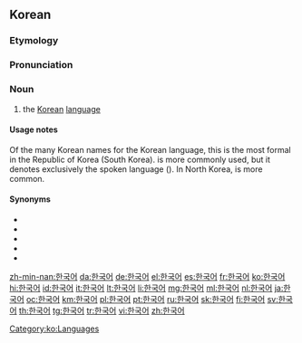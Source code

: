 ==Korean==

===Etymology===
{{ko-etym-Sino|韓國|Korea ([[한국]])|語|language ([[어]])}}

===Pronunciation===
{{ko-IPA|l=y}}

===Noun===
{{ko-noun|hanja=韓國語}}

# the [[Korean]] [[language]]

====Usage notes====
Of the many Korean names for the Korean language, this is the most formal in the Republic of Korea (South Korea). {{ko-l|한국말}} is more commonly used, but it denotes exclusively the spoken language ({{ko-l|말|speech}}). In North Korea, {{ko-l|조선말}} is more common.

====Synonyms====
* {{ko-l|우리말|our spoken language|||broadly}}
* {{ko-l|한국말|韓國말|Korean spoken language||broadly}}
* {{ko-l|조선어|朝鮮語|||broadly}}
* {{ko-l|조선말|朝鮮말|||broadly}}
* {{ko-l|고려말|高麗말|||broadly}}

[[Category:ko:Languages]]

[[zh-min-nan:한국어]]
[[da:한국어]]
[[de:한국어]]
[[el:한국어]]
[[es:한국어]]
[[fr:한국어]]
[[ko:한국어]]
[[hi:한국어]]
[[id:한국어]]
[[it:한국어]]
[[lt:한국어]]
[[li:한국어]]
[[mg:한국어]]
[[ml:한국어]]
[[nl:한국어]]
[[ja:한국어]]
[[oc:한국어]]
[[km:한국어]]
[[pl:한국어]]
[[pt:한국어]]
[[ru:한국어]]
[[sk:한국어]]
[[fi:한국어]]
[[sv:한국어]]
[[th:한국어]]
[[tg:한국어]]
[[tr:한국어]]
[[vi:한국어]]
[[zh:한국어]]
